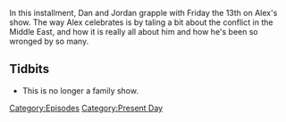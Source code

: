 {{DEFAULTSORT:
    #_EPISODE_0860:October 13, 2023
}}{{Episode
    | title           = October 13, 2023
    | caption         = Listen to this episode on [https://knowledgefight.libsyn.com/860-october-13-2023 Libsyn] [https://open.spotify.com/episode/0MRpPj3c3dFQF3mv6gFxx7 Spotify], Read the [[Transcript/860: October 13, 2023|Unofficial Transcript]]
    | episodeNumber   = 860
    | length          = 02:07:39
    | airDate         = October 16, 2023
    | coverageDate    = October 13, 2023
    | episodeType     = [[:Category:Present Day|Present Day]]
    | appearance      = [[Barack Obama]], [[Donald Trump]], [[Darrell Mcclanahan]]
    | previousEpisode = [[859: January 20, 2010]]
    | nextEpisode     = [[861: October 18, 2023]]
}}

{{Stub}}

In this installment, Dan and Jordan grapple with Friday the 13th on Alex's show.  The way Alex celebrates is by taling a bit about the conflict in the Middle East, and how it is really all about him and how he's been so wronged by so many.

== Tidbits ==

* This is no longer a family show.

[[Category:Episodes]]
[[Category:Present Day]]

